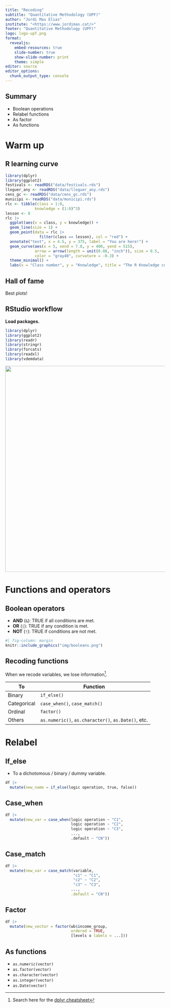 ```yaml
---
title: "Recoding"
subtitle: "Quantitative Methodology (UPF)"
author: "Jordi Mas Elias"
institute: "<https://www.jordimas.cat/>"
footer: "Quantitative Methodology (UPF)"
logo: logo-upf.png
format: 
  revealjs:
    embed-resources: true
    slide-number: true
    show-slide-number: print
    theme: simple
editor: source
editor_options: 
  chunk_output_type: console
---
```


## Summary

- Boolean operations
- Relabel functions
- As factor
- As functions

# Warm up {background-color="#e8e8e8"}

## R learning curve

```r
library(dplyr)
library(ggplot2)
festivals <- readRDS("data/festivals.rds")
lloguer_any <- readRDS("data/lloguer_any.rds")
cens_gc <- readRDS("data/cens_gc.rds")
municipi <- readRDS("data/municipi.rds")
rlc <- tibble(class = 1:8,
             knowledge = (1:8)^3)
lesson <- 8
rlc |> 
  ggplot(aes(x = class, y = knowledge)) +
  geom_line(size = 1) +
  geom_point(data = rlc |> 
               filter(class == lesson), col = "red") +
  annotate("text", x = 4.5, y = 375, label = "You are here!") +
  geom_curve(aes(x = 5, xend = 7.8, y = 400, yend = 515),
             arrow = arrow(length = unit(0.08, "inch")), size = 0.5,
             color = "gray40", curvature = -0.3) +
  theme_minimal() +
  labs(x = "Class number", y = "Knowledge", title = "The R Knowledge curve")
```

## Hall of fame

Best plots!



## RStudio workflow

**Load packages.**

```r
library(dplyr)
library(ggplot2)
library(readr)
library(stringr)
library(forcats)
library(readxl)
library(vdemdata)
```

![](img/r-packages.png){style="float:center;" width="650"}




# Functions and operators {background-color="#e8e8e8"}


## Boolean operators


- **AND** (`&`): TRUE if all conditions are met.
- **OR** (`|`): TRUE if any condition is met.
- **NOT** (`!`): TRUE if conditions are not met.

```r
#| fig-column: margin
knitr::include_graphics("img/booleans.png")
```


## Recoding functions

When we recode variables, we lose information^[Search here for the [dplyr cheatsheet](https://posit.co/resources/cheatsheets/){target="_blank"}].

| To      | Function                                          |
|------------|-------------------------------------------------|
| Binary    | `if_else()`                                     |
| Categorical | `case_when()`, `case_match()`                   |
| Ordinal    | `factor()`                                      |
| Others     | `as.numeric()`, `as.character()`, `as.Date()`, etc. |


# Relabel {background-color="#e8e8e8"}


## If_else

- To a dichotomous / binary / dummy variable.

```r
df |> 
  mutate(new_name = if_else(logic operation, true, false))
```




## Case_when

```r
df |> 
  mutate(new_var = case_when(logic operation ~ "C1",
                             logic operation ~ "C2",
                             logic operation ~ "C3",
                             ...,
                             .default ~ "CN"))
```



## Case_match

```r
df |> 
  mutate(new_var = case_match(variable,
                              "c1" ~ "C1",
                              "c2" ~ "C2",
                              "c3" ~ "C3",
                             ...,
                             .default = "CN"))
```



## Factor

```r
df |> 
  mutate(new_vector = factor(wb$income_group, 
                             ordered = TRUE,
                             [levels o labels = ...]))
```


## As functions

- `as.numeric(vector)`
- `as.factor(vector)`
- `as.character(vector)`
- `as.integer(vector)`
- `as.Date(vector)`



